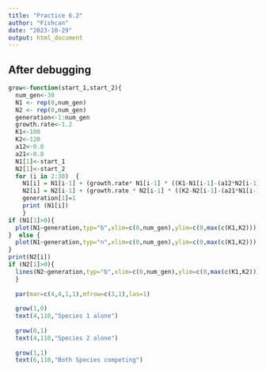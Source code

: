 ```yaml
---
title: "Practice 6.2"
author: "Fishcan"
date: "2023-10-29"
output: html_document
---
```

## After debugging
```r
grow<-function(start_1,start_2){
  num_gen<-30
  N1 <- rep(0,num_gen)
  N2 <- rep(0,num_gen)
  generation<-1:num_gen
  growth.rate<-1.2
  K1<-100
  K2<-120
  a12<-0.8
  a21<-0.8
  N1[1]<-start_1
  N2[1]<-start_2
  for (i in 2:30)  {
    N1[i] = N1[i-1] + (growth.rate* N1[i-1] * ((K1-N1[i-1]-(a12*N2[i-1]))/K1))
    N2[i] = N2[i-1] + (growth.rate * N2[i-1] * ((K2-N2[i-1]-(a21*N1[i-1]))/K2))
    generation[1]=1
    print (N1[i])
    }
if (N1[1]>0){
  plot(N1~generation,typ="b",xlim=c(0,num_gen),ylim=c(0,max(c(K1,K2))),ylab="N")
}  else {
  plot(N1~generation,typ="n",xlim=c(0,num_gen),ylim=c(0,max(c(K1,K2))),ylab="N")
}
print(N2[i])
if (N2[1]>0){
  lines(N2~generation,typ="b",xlim=c(0,num_gen),ylim=c(0,max(c(K1,K2))),col=2)}
  }
  
  par(mar=c(4,4,1,1),mfrow=c(3,1),las=1)
  
  grow(1,0)
  text(4,110,"Species 1 alone")
  
  grow(0,1)
  text(4,110,"Species 2 alone")
  
  grow(1,1)
  text(6,110,"Both Species competing")
```

